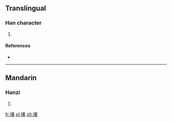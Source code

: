 ==Translingual==

===Han character===
{{Han char|rn=64|rad=手|as=12|sn=15|four=|canj=手廿十日 (QTJA)}}

# {{defn|Han|sort=手12}}

====References====
* {{Han ref|kx=0458.040|dkj=12795|dj=0806.210|hdz=31966.110|uh=64C6|ud=25798}}

----

==Mandarin==

===Hanzi===
{{cmn-hanzi|pin=[[zhuó]] ([[zhuo2]])|wg=cho<sup>2</sup>}}

# {{defn|Mandarin|sort=手12}}

[[fr:擆]]
[[pl:擆]]
[[zh:擆]]